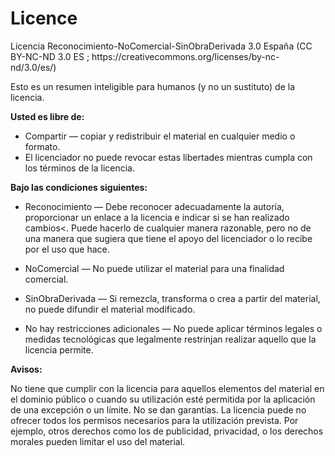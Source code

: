 # Licence {#licence}

Licencia Reconocimiento-NoComercial-SinObraDerivada 3.0 España (CC BY-NC-ND 3.0 ES ; https://creativecommons.org/licenses/by-nc-nd/3.0/es/)
    
Esto es un resumen inteligible para humanos (y no un sustituto) de la licencia.

**Usted es libre de:**

* Compartir — copiar y redistribuir el material en cualquier medio o formato.
* El licenciador no puede revocar estas libertades mientras cumpla con los términos de la licencia.

**Bajo las condiciones siguientes:**

* Reconocimiento — Debe reconocer adecuadamente la autoría, proporcionar un enlace a la licencia e indicar si se han realizado cambios<. Puede hacerlo de cualquier manera razonable, pero no de una manera que sugiera que tiene el apoyo del licenciador o lo recibe por el uso que hace.  

* NoComercial — No puede utilizar el material para una finalidad comercial. 

* SinObraDerivada — Si remezcla, transforma o crea a partir del material, no puede difundir el material modificado.  

* No hay restricciones adicionales — No puede aplicar términos legales o medidas tecnológicas que legalmente restrinjan realizar aquello que la licencia permite.  

**Avisos: **

No tiene que cumplir con la licencia para aquellos elementos del material en el dominio público o cuando su utilización esté permitida por la aplicación de una excepción o un límite.
No se dan garantías. La licencia puede no ofrecer todos los permisos necesarios para la utilización prevista. Por ejemplo, otros derechos como los de publicidad, privacidad, o los derechos morales pueden limitar el uso del material.

